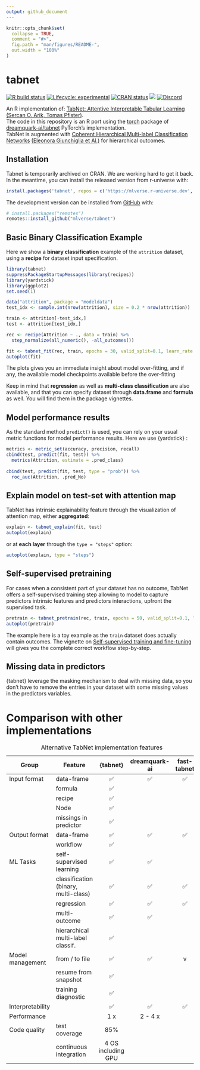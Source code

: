 ```yaml
---
output: github_document
---
```


<!-- README.md is generated from README.Rmd. Please edit that file -->

```r
knitr::opts_chunk$set(
  collapse = TRUE,
  comment = "#>",
  fig.path = "man/figures/README-",
  out.width = "100%"
)
```

# tabnet

<!-- badges: start -->

[![R build status](https://github.com/mlverse/tabnet/workflows/R-CMD-check/badge.svg)](https://github.com/mlverse/tabnet/actions) [![Lifecycle: experimental](https://img.shields.io/badge/lifecycle-experimental-orange.svg)](https://lifecycle.r-lib.org/articles/stages.html) [![CRAN status](https://www.r-pkg.org/badges/version/tabnet)](https://CRAN.R-project.org/package=tabnet) [![](https://cranlogs.r-pkg.org/badges/tabnet)](https://cran.r-project.org/package=tabnet) [![Discord](https://img.shields.io/discord/837019024499277855?logo=discord)](https://discord.com/invite/s3D5cKhBkx)

<!-- badges: end -->

An R implementation of: [TabNet: Attentive Interpretable Tabular Learning](https://arxiv.org/abs/1908.07442) [(Sercan O. Arik, Tomas Pfister)]( 	
https://doi.org/10.48550/arXiv.1908.07442).   
The code in this repository is an R port using the [torch](https://github.com/mlverse/torch) package of [dreamquark-ai/tabnet](https://github.com/dreamquark-ai/tabnet) PyTorch's implementation.  
TabNet is augmented with [Coherent Hierarchical Multi-label Classification Networks](https://proceedings.neurips.cc//paper/2020/file/6dd4e10e3296fa63738371ec0d5df818-Paper.pdf) [(Eleonora Giunchiglia et Al.)]( 	https://doi.org/10.48550/arXiv.2010.10151) for hierarchical outcomes.

## Installation

Tabnet is temporarily archived on CRAN. We are working hard to get it back.
In the meantime, you can install the released version from r-universe with:

``` r
install.packages('tabnet', repos = c('https://mlverse.r-universe.dev', 'https://cloud.r-project.org'))
```

The development version can be installed from [GitHub](https://github.com/mlverse/tabnet) with:

``` r
# install.packages("remotes")
remotes::install_github("mlverse/tabnet")
```

## Basic Binary Classification Example

Here we show a **binary classification** example of the `attrition` dataset, using a **recipe** for dataset input specification.

```r
library(tabnet)
suppressPackageStartupMessages(library(recipes))
library(yardstick)
library(ggplot2)
set.seed(1)

data("attrition", package = "modeldata")
test_idx <- sample.int(nrow(attrition), size = 0.2 * nrow(attrition))

train <- attrition[-test_idx,]
test <- attrition[test_idx,]

rec <- recipe(Attrition ~ ., data = train) %>% 
  step_normalize(all_numeric(), -all_outcomes())

fit <- tabnet_fit(rec, train, epochs = 30, valid_split=0.1, learn_rate = 5e-3)
autoplot(fit)
```

The plots gives you an immediate insight about model over-fitting, and if any, the available model checkpoints available before the over-fitting

Keep in mind that **regression** as well as **multi-class classification** are also available, and that you can specify dataset through **data.frame** and **formula** as well. You will find them in the package vignettes.

## Model performance results

As the standard method `predict()` is used, you can rely on your usual metric functions for model performance results. Here we use {yardstick} :

```r
metrics <- metric_set(accuracy, precision, recall)
cbind(test, predict(fit, test)) %>% 
  metrics(Attrition, estimate = .pred_class)
  
cbind(test, predict(fit, test, type = "prob")) %>% 
  roc_auc(Attrition, .pred_No)
```

## Explain model on test-set with attention map

TabNet has intrinsic explainability feature through the visualization of attention map, either **aggregated**:

```r
explain <- tabnet_explain(fit, test)
autoplot(explain)
```

or at **each layer** through the `type = "steps"` option:

```r
autoplot(explain, type = "steps")
```

## Self-supervised pretraining

For cases when a consistent part of your dataset has no outcome, TabNet offers a self-supervised training step allowing to model to capture predictors intrinsic features and predictors interactions, upfront the supervised task.

```r
pretrain <- tabnet_pretrain(rec, train, epochs = 50, valid_split=0.1, learn_rate = 1e-2)
autoplot(pretrain)
```

The example here is a toy example as the `train` dataset does actually contain outcomes. The vignette on [Self-supervised training and fine-tuning](https://mlverse.github.io/tabnet/articles/selfsupervised_training.html) will gives you the complete correct workflow step-by-step.

## Missing data in predictors

{tabnet} leverage the masking mechanism to deal with missing data, so you don't have to remove the entries in your dataset with some missing values in the predictors variables.

# Comparison with other implementations

| Group            | Feature                              |      {tabnet}      | dreamquark-ai | fast-tabnet |
|-------------|---------------------|:--------:|:-------------:|:----------:|
| Input format     | data-frame                            |         ✅         |      ✅       |     ✅      |
|                  | formula                              |         ✅         |               |             |
|                  | recipe                               |         ✅         |               |             |
|                  | Node                                 |         ✅         |               |             |
|                  | missings in predictor                |         ✅         |               |             |
| Output format    | data-frame                            |         ✅         |      ✅       |     ✅      |
|                  | workflow                             |         ✅         |               |             |
| ML Tasks         | self-supervised learning             |         ✅         |      ✅       |             |
|                  | classification (binary, multi-class) |         ✅         |      ✅       |     ✅      |
|                  | regression                           |         ✅         |      ✅       |     ✅      |
|                  | multi-outcome                        |         ✅         |      ✅       |             |
|                  | hierarchical multi-label classif.    |         ✅         |               |             |
| Model management | from / to file                       |         ✅         |      ✅       |      v      |
|                  | resume from snapshot                 |         ✅         |               |             |
|                  | training diagnostic                  |         ✅         |               |             |
| Interpretability |                                      |         ✅         |      ✅       |     ✅      |
| Performance      |                                      |        1 x         |    2 - 4 x    |             |
| Code quality     | test coverage                        |        85%         |               |             |
|                  | continuous integration               | 4 OS including GPU |               |             |

: Alternative TabNet implementation features
